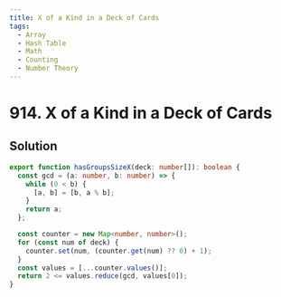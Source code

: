 ```yaml
---
title: X of a Kind in a Deck of Cards
tags:
  - Array
  - Hash Table
  - Math
  - Counting
  - Number Theory
---
```


# 914. X of a Kind in a Deck of Cards

<Badges>
  <LevelBadge level="easy" />
  <TopicBadge name="Array" slug="array" />
  <TopicBadge name="Hash Table" slug="hash-table" />
  <TopicBadge name="Math" slug="math" />
  <TopicBadge name="Counting" slug="counting" />
  <TopicBadge name="Number Theory" slug="number-theory" />
</Badges>

## Solution

```typescript filename="solution.ts" copy
export function hasGroupsSizeX(deck: number[]): boolean {
  const gcd = (a: number, b: number) => {
    while (0 < b) {
      [a, b] = [b, a % b];
    }
    return a;
  };

  const counter = new Map<number, number>();
  for (const num of deck) {
    counter.set(num, (counter.get(num) ?? 0) + 1);
  }
  const values = [...counter.values()];
  return 2 <= values.reduce(gcd, values[0]);
}
```

<ProblemLink
  codingSite="leetcode"
  href="https://leetcode.com/problems/x-of-a-kind-in-a-deck-of-cards"
  title="X of a Kind in a Deck of Cards"
/>
